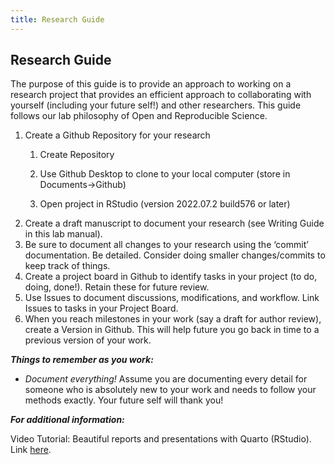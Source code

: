 ```yaml
---
title: Research Guide
---
```


## Research Guide

The purpose of this guide is to provide an approach to working on a research project that provides an efficient approach to collaborating with yourself (including your future self!) and other researchers. This guide follows our lab philosophy of Open and Reproducible Science.

1.  Create a Github Repository for your research
    1.  Create Repository

    2.  Use Github Desktop to clone to your local computer (store in Documents-\>Github)

    3.  Open project in RStudio (version 2022.07.2 build576 or later)
2.  Create a draft manuscript to document your research (see Writing Guide in this lab manual).
3.   Be sure to document all changes to your research using the 'commit' documentation. Be detailed. Consider doing smaller changes/commits to keep track of things.
4.  Create a project board in Github to identify tasks in your project (to do, doing, done!). Retain these for future review.
5.  Use Issues to document discussions, modifications, and workflow. Link Issues to tasks in your Project Board.
6.  When you reach milestones in your work (say a draft for author review), create a Version in Github. This will help future you go back in time to a previous version of your work.

***Things to remember as you work:***

-   *Document everything!* Assume you are documenting every detail for someone who is absolutely new to your work and needs to follow your methods exactly. Your future self will thank you!

***For additional information:***

Video Tutorial: Beautiful reports and presentations with Quarto (RStudio). Link [here](https://youtu.be/hbf7Ai3jnxY).
